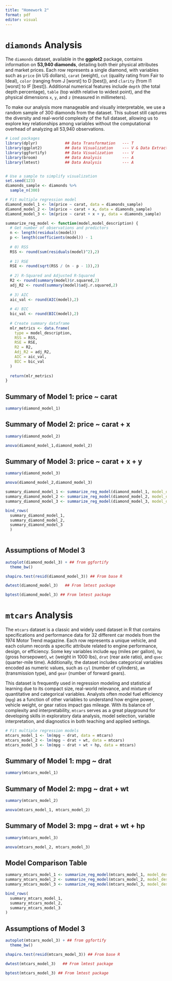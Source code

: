 ```yaml
---
title: "Homework 2"
format: pdf
editor: visual
---
```


# `diamonds` Analysis

The `diamonds` dataset, available in the **ggplot2** package, contains information on **53,940 diamonds**, detailing both their physical attributes and market prices. Each row represents a single diamond, with variables such as `price` (in US dollars), `carat` (weight), `cut` (quality rating from Fair to Ideal), `color` (ranging from J [worst] to D [best]), and `clarity` (from I1 [worst] to IF [best]). Additional numerical features include `depth` (the total depth percentage), `table` (top width relative to widest point), and the physical dimensions `x`, `y`, and `z` (measured in millimeters).

To make our analysis more manageable and visually interpretable, we use a random sample of 300 diamonds from the dataset. This subset still captures the diversity and real-world complexity of the full dataset, allowing us to explore key relationships among variables without the computational overhead of analyzing all 53,940 observations.

```r
# Load packages
library(dplyr)            ## Data Transformation   --- T
library(ggplot2)          ## Data Visualization    --- V & Data Extraction
library(ggfortify)        ## Data Visualization    --- V
library(broom)            ## Data Analysis         --- A
library(lmtest)           ## Data Analysis         --- A


# Use a sample to simplify visualization
set.seed(123)
diamonds_sample <- diamonds %>%
  sample_n(300) 

# Fit multiple regression model
diamond_model_1 <- lm(price ~ carat, data = diamonds_sample) 
diamond_model_2 <- lm(price ~ carat + x, data = diamonds_sample) 
diamond_model_3 <- lm(price ~ carat + x + y, data = diamonds_sample) 
```

```r
summarize_reg_model <- function(model,model_description) {
  # Get number of observations and predictors
  n <- length(residuals(model))
  p <- length(coefficients(model)) - 1
  
  # 0) RSS 
  RSS <- round(sum(residuals(model)^2),2)
  
  # 1) RSE
  RSE <- round(sqrt(RSS / (n - p - 1)),2)
  
  # 2) R-Squared and Adjusted R-Squared
  R2 <- round(summary(model)$r.squared,2)
  adj_R2 <- round(summary(model)$adj.r.squared,2)
  
  # 3) AIC
  aic_val <- round(AIC(model),2)
  
  # 4) BIC
  bic_val <- round(BIC(model),2)
  
  # Create summary dataframe
  mlr_metrics <- data.frame(
    type = model_description,
    RSS = RSS,
    RSE = RSE,
    R2 = R2,
    Adj_R2 = adj_R2,
    AIC = aic_val,
    BIC = bic_val
  )
  
  return(mlr_metrics)
}

```

\newpage

## Summary of Model 1: price ~ carat

```r
summary(diamond_model_1)
```

\newpage

## Summary of Model 2: price ~ carat + x



```r
summary(diamond_model_2)
```

```r
anova(diamond_model_1,diamond_model_2)
```

\newpage

## Summary of Model 3: price ~ carat + x + y

```r
summary(diamond_model_3)
```

```r
anova(diamond_model_2,diamond_model_3)
```

\newpage

```r
summary_diamond_model_1 <- summarize_reg_model(diamond_model_1, model_description = "Model 1: Price ~ Carat")
summary_diamond_model_2 <- summarize_reg_model(diamond_model_2, model_description = "Model 2: Price ~ Carat + x")
summary_diamond_model_3 <- summarize_reg_model(diamond_model_3, model_description = "Model 3: Price ~ Carat + x + y")

bind_rows(
  summary_diamond_model_1,
  summary_diamond_model_2,
  summary_diamond_model_3
  )  
  
```

## Assumptions of Model 3

```r
autoplot(diamond_model_3) + ## from ggfortify
  theme_bw()
```

```r
shapiro.test(resid(diamond_model_3)) ## From base R
```

```r
dwtest(diamond_model_3)   ## From lmtest package
```

```r
bptest(diamond_model_3) ## From lmtest package
```

\newpage

# `mtcars` Analysis

The `mtcars` dataset is a classic and widely used dataset in R that contains specifications and performance data for 32 different car models from the 1974 Motor Trend magazine. Each row represents a unique vehicle, and each column records a specific attribute related to engine performance, design, or efficiency. Some key variables include `mpg` (miles per gallon), `hp` (gross horsepower), `wt` (weight in 1000 lbs), `drat` (rear axle ratio), and `qsec` (quarter-mile time). Additionally, the dataset includes categorical variables encoded as numeric values, such as `cyl` (number of cylinders), `am` (transmission type), and `gear` (number of forward gears).

This dataset is frequently used in regression modeling and statistical learning due to its compact size, real-world relevance, and mixture of quantitative and categorical variables. Analysts often model fuel efficiency (`mpg`) as a function of other variables to understand how engine power, vehicle weight, or gear ratios impact gas mileage. With its balance of complexity and interpretability, `mtcars` serves as a great playground for developing skills in exploratory data analysis, model selection, variable interpretation, and diagnostics in both teaching and applied settings.

```r

# Fit multiple regression models
mtcars_model_1 <- lm(mpg ~ drat, data = mtcars)
mtcars_model_2 <- lm(mpg ~ drat + wt, data = mtcars)
mtcars_model_3 <- lm(mpg ~ drat + wt + hp, data = mtcars)
```

\newpage

## Summary of Model 1: mpg \~ drat

```r
summary(mtcars_model_1)
```

\newpage

## Summary of Model 2: mpg \~ drat + wt

```r
summary(mtcars_model_2)
```

```r
anova(mtcars_model_1, mtcars_model_2)
```

\newpage

## Summary of Model 3: mpg \~ drat + wt + hp

```r
summary(mtcars_model_3)
```

```r
anova(mtcars_model_2, mtcars_model_3)
```

\newpage

## Model Comparison Table

```r
summary_mtcars_model_1 <- summarize_reg_model(mtcars_model_1, model_description = "Model 1: mpg ~ drat")
summary_mtcars_model_2 <- summarize_reg_model(mtcars_model_2, model_description = "Model 2: mpg ~ drat + wt")
summary_mtcars_model_3 <- summarize_reg_model(mtcars_model_3, model_description = "Model 3: mpg ~ drat + wt + hp")

bind_rows(
  summary_mtcars_model_1,
  summary_mtcars_model_2,
  summary_mtcars_model_3
)
```

## Assumptions of Model 3

```r
autoplot(mtcars_model_3) + ## from ggfortify
  theme_bw()
```

```r
shapiro.test(resid(mtcars_model_3)) ## From base R
```

```r
dwtest(mtcars_model_3)   ## From lmtest package
```

```r
bptest(mtcars_model_3) ## From lmtest package
```
